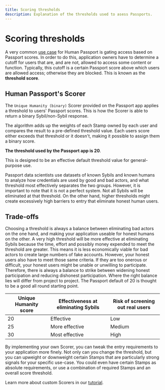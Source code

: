 ```yaml
---
title: Scoring thresholds
description: Explanation of the thresholds used to asess Passports.
---
```


# Scoring thresholds

A very common [use case](/overview/use-cases) for Human Passport is gating access based on Passport scores.
In order to do this, application owners have to determine a cutoff for users that are, and are not, allowed to access some content or function.
Typically, this cutoff is a certain Passport score above which users are allowed access; otherwise they are blocked. 
This is known as the **threshold score**.

## Human Passport's Scorer

The `Unique Humanity (binary)` Scorer provided on the Passport app applies a threshold to users' Passport scores.
This is how the Scorer is able to return a binary Sybil/non-Sybil response. 

The algorithm adds up the weights of each Stamp owned by each user and compares the result to a pre-defined threshold value.
Each users score either exceeds that threshold or it doesn't, making it possible to assign them a binary score.

**The threshold used by the Passport app is 20**. 

This is designed to be an effective default threshold value for general-purpose use.

Passport data scientists use datasets of known Sybils and known humans to analyze how credentials are used by good and bad actors, and what threshold most effectively separates the two groups.
However, it is important to note that it is not a perfect system. Not all Sybils will be eliminated at that threshold. 
On the other hand, higher thresholds might create excessively high barriers to entry that eliminate honest human users.

## Trade-offs

Choosing a threshold is always a balance between eliminating bad actors on the one hand, and making your application useable for honest humans on the other.
A very high threshold will be more effective at eliminating Sybils because the time, effort and possibly money expended to meet the threshold are greater. 
This means it is less economically viable for bad actors to create large numbers of fake accounts. 
However, your honest users also have to meet those same criteria. 
If they are too onerous or difficult, your honest users might be unable or unwilling to participate. 
Therefore, there is always a balance to strike between widening honest participation and reducing dishonest participation.
Where the right balance lies will differ from project to project. The Passport default of 20 is thought to be a good all round starting point.

|Unique Humanity score  | Effectiveness at eliminating Sybils  | Risk of screening out real users  |
|---------------|---------------|---------------|
| 20 | Effective | Low |
| 25 | More effective  | Medium  |
|30 | Most effective  | High |


By implementing your own Scorer, you can tweak the entry requirements to your application more finely. 
Not only can you change the threshold, but you can upweight or downweight certain Stamps that are particularly strong signals for your specific use-case.
You could even have certain Stamps as absolute requirements, or use a combination of required Stamps and an overall score threshold.

Learn more about custom Scorers in our [tutorial](/building-with-passport/stamps/passport-api-v1/tutorials/client-side-scoring).
